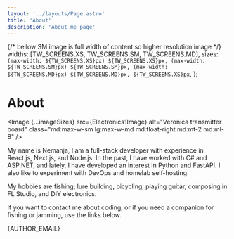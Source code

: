```yaml
---
layout: '../layouts/Page.astro'
title: 'About'
description: 'About me page'
---
```







{/* bellow SM image is full width of content so higher resolution image */}
  widths: [TW_SCREENS.XS, TW_SCREENS.SM, TW_SCREENS.MD],
  sizes: `(max-width: ${TW_SCREENS.XS}px) ${TW_SCREENS.XS}px, (max-width: ${TW_SCREENS.SM}px) ${TW_SCREENS.SM}px, (max-width: ${TW_SCREENS.MD}px) ${TW_SCREENS.MD}px, ${TW_SCREENS.XS}px`,
};

# About

<Image {...imageSizes} src={Electronics1Image} alt="Veronica transmitter board" class="md:max-w-sm lg:max-w-md md:float-right md:mt-2 md:ml-8" />

My name is Nemanja, I am a full-stack developer with experience in React.js, Next.js, and Node.js. In the past, I have worked with C# and ASP.NET, and lately, I have developed an interest in Python and FastAPI. I also like to experiment with DevOps and homelab self-hosting.

My hobbies are fishing, lure building, bicycling, playing guitar, composing in FL Studio, and DIY electronics.

If you want to contact me about coding, or if you need a companion for fishing or jamming, use the links below.

<LinkWithLabel label="Email" href={authorEmailHref} title="Author's email" variant="link" >{AUTHOR_EMAIL}</LinkWithLabel>
<LinkWithLabel label="GitHub" href={AUTHOR_GITHUB} title="Author GitHub profile" variant="link" />
<LinkWithLabel label="LinkedIn" href={AUTHOR_LINKEDIN} title="Author LinkedIn profile" variant="link" />
<LinkWithLabel label="Twitter" href={AUTHOR_TWITTER} title="Author Twitter profile" variant="link" />
<LinkWithLabel label="YouTube" href={AUTHOR_YOUTUBE} title="Author YouTube profile" variant="link" />


